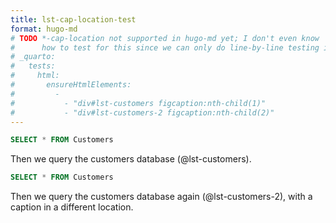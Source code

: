 ```yaml
---
title: lst-cap-location-test
format: hugo-md
# TODO *-cap-location not supported in hugo-md yet; I don't even know
#      how to test for this since we can only do line-by-line testing in hugo
# _quarto:
#   tests:
#     html:
#       ensureHtmlElements:
#         - 
#           - "div#lst-customers figcaption:nth-child(1)"
#           - "div#lst-customers-2 figcaption:nth-child(2)"
---
```


```{#lst-customers .sql lst-cap="Customers _query_"}
SELECT * FROM Customers
```

Then we query the customers database (@lst-customers).


```{#lst-customers-2 .sql lst-cap="Customers _query_" lst-cap-location="bottom"}
SELECT * FROM Customers
```

Then we query the customers database again (@lst-customers-2), with a caption in a different location.
